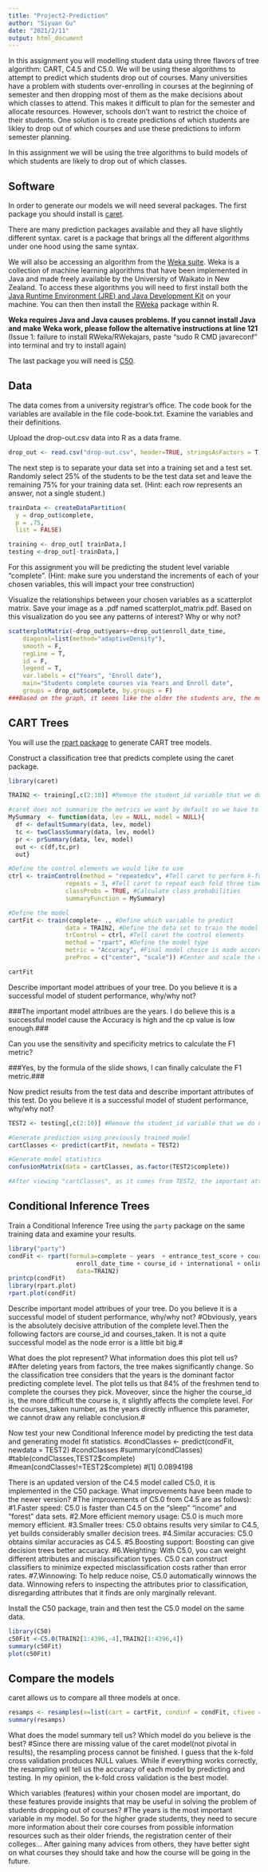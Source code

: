 ---
title: "Project2-Prediction"
author: "Siyuan Gu"
date: "2021/2/11"
output: html_document
---


In this assignment you will modelling student data using three flavors of tree algorithm: CART, C4.5 and C5.0. We will be using these algorithms to attempt to predict which students drop out of courses. Many universities have a problem with students over-enrolling in courses at the beginning of semester and then dropping most of them as the make decisions about which classes to attend. This makes it difficult to plan for the semester and allocate resources. However, schools don't want to restrict the choice of their students. One solution is to create predictions of which students are likley to drop out of which courses and use these predictions to inform semester planning. 

In this assignment we will be using the tree algorithms to build models of which students are likely to drop out of which classes. 

## Software

In order to generate our models we will need several packages. The first package you should install is [caret](https://cran.r-project.org/web/packages/caret/index.html).

There are many prediction packages available and they all have slightly different syntax. caret is a package that brings all the different algorithms under one hood using the same syntax. 

We will also be accessing an algorithm from the [Weka suite](https://www.cs.waikato.ac.nz/~ml/weka/). Weka is a collection of machine learning algorithms that have been implemented in Java and made freely available by the University of Waikato in New Zealand. To access these algorithms you will need to first install both the [Java Runtime Environment (JRE) and Java Development Kit](http://www.oracle.com/technetwork/java/javase/downloads/jre9-downloads-3848532.html) on your machine. You can then then install the [RWeka](https://cran.r-project.org/web/packages/RWeka/index.html) package within R.

**Weka requires Java and Java causes problems. If you cannot install Java and make Weka work, please follow the alternative instructions at line 121**
(Issue 1: failure to install RWeka/RWekajars, paste "sudo R CMD javareconf" into terminal and try to install again)

The last package you will need is [C50](https://cran.r-project.org/web/packages/C50/index.html).

## Data

The data comes from a university registrar's office. The code book for the variables are available in the file code-book.txt. Examine the variables and their definitions.

Upload the drop-out.csv data into R as a data frame. 

```{r}
drop_out <- read.csv("drop-out.csv", header=TRUE, stringsAsFactors = T)

```

The next step is to separate your data set into a training set and a test set. Randomly select 25% of the students to be the test data set and leave the remaining 75% for your training data set. (Hint: each row represents an answer, not a single student.)

```{r}
trainData <- createDataPartition(
  y = drop_out$complete,
  p = .75, 
  list = FALSE)

training <- drop_out[ trainData,]
testing <-drop_out[-trainData,]

```

For this assignment you will be predicting the student level variable "complete". 
(Hint: make sure you understand the increments of each of your chosen variables, this will impact your tree construction)

Visualize the relationships between your chosen variables as a scatterplot matrix.  Save your image as a .pdf named scatterplot_matrix.pdf. Based on this visualization do you see any patterns of interest? Why or why not?

```{r}
scatterplotMatrix(~drop_out$years++drop_out$enroll_date_time, 
    diagonal=list(method="adaptiveDensity"), 
    smooth = F,
    regLine = T,
    id = F, 
    legend = T,
    var.labels = c("Years", "Enroll date"),
    main="Students complete courses via Years and Enroll date",
    groups = drop_out$complete, by.groups = F)
###Based on the graph, it seems like the older the students are, the more they will drop the course. Since the courses are harder with grade growing, students have difficulties to assign their limited time to lots of courses' works. On the other hand, the date of enrollment does not affect the complete level. As no matter when the students add the course, the university give them enough time to take a look at how the classes work at the beginning of the semester.###  
```

## CART Trees

You will use the [rpart package](https://cran.r-project.org/web/packages/rpart/rpart.pdf) to generate CART tree models.

Construct a classification tree that predicts complete using the caret package.

```{r}
library(caret)

TRAIN2 <- training[,c(2:10)] #Remove the student_id variable that we do not want to use in the model

#caret does not summarize the metrics we want by default so we have to modify the output
MySummary  <- function(data, lev = NULL, model = NULL){
  df <- defaultSummary(data, lev, model)
  tc <- twoClassSummary(data, lev, model)
  pr <- prSummary(data, lev, model)
  out <- c(df,tc,pr)
  out}

#Define the control elements we would like to use
ctrl <- trainControl(method = "repeatedcv", #Tell caret to perform k-fold cross validation
                repeats = 3, #Tell caret to repeat each fold three times
                classProbs = TRUE, #Calculate class probabilities
                summaryFunction = MySummary)

#Define the model
cartFit <- train(complete~ ., #Define which variable to predict 
                data = TRAIN2, #Define the data set to train the model on
                trControl = ctrl, #Tell caret the control elements
                method = "rpart", #Define the model type
                metric = "Accuracy", #Final model choice is made according to sensitivity
                preProc = c("center", "scale")) #Center and scale the data to minimize the 

cartFit

```

Describe important model attribues of your tree. Do you believe it is a successful model of student performance, why/why not?

###The important model attribues are the years. I do believe this is a successful model cause  the Accuracy is high and the cp value is low enough.###

Can you use the sensitivity and specificity metrics to calculate the F1 metric?

###Yes, by the formula of the slide shows, I can finally calculate the F1 metric.###

Now predict results from the test data and describe important attributes of this test. Do you believe it is a successful model of student performance, why/why not?

```{r}
TEST2 <- testing[,c(2:10)] #Remove the student_id variable that we do not want to use in the model

#Generate prediction using previously trained model
cartClasses <- predict(cartFit, newdata = TEST2)

#Generate model statistics
confusionMatrix(data = cartClasses, as.factor(TEST2$complete))

#After viewing "cartClasses", as it comes from TEST2, the important attributes are still years. As the p-value is small enough I do believe it is reliable.

```

## Conditional Inference Trees

Train a Conditional Inference Tree using the `party` package on the same training data and examine your results.
```{r}
library("party")
condFit <- rpart(formula=complete ~ years  + entrance_test_score + courses_taken +
                   enroll_date_time + course_id + international + online + gender,
                   data=TRAIN2)
printcp(condFit)
library(rpart.plot)
rpart.plot(condFit)
```

Describe important model attribues of your tree. Do you believe it is a successful model of student performance, why/why not?
#Obviously, years is the absolutely decisive attribution of the complete level.Then the following factors are course_id and courses_taken. It is not a quite successful model as the node error is a little bit big.#

What does the plot represent? What information does this plot tell us?
#After deleting years from factors, the tree makes significantly change. So the classification tree considers that the years is the dominant factor predicting complete level. The plot tells us that 84% of the freshmen tend to complete the courses they pick. Moveover, since the higher the course_id is, the more difficult the course is, it slightly affects the complete level. For the courses_taken number, as the years directly influence this parameter, we cannot draw any reliable conclusion.#

Now test your new Conditional Inference model by predicting the test data and generating model fit statistics.
#condClasses <- predict(condFit, newdata = TEST2)
#condClasses
#summary(condClasses)
#table(condClasses,TEST2$complete)
#mean(condClasses!=TEST2$complete)
#[1] 0.0894198



There is an updated version of the C4.5 model called C5.0, it is implemented in the C50 package. What improvements have been made to the newer version? 
#The improvements of C5.0 from C4.5 are as follows): 
#1.Faster speed: C5.0 is faster than C4.5 on the "sleep" "income" and "forest" data sets. 
#2.More efficient memory usage: C5.0 is much more memory efficient.
#3.Smaller trees: C5.0 obtains results very similar to C4.5, yet builds considerably smaller decision trees.
#4.Similar accuracies: C5.0 obtains similar accuracies as C4.5.
#5.Boosting support: Boosting can give decision trees better accuracy.
#6.Weighting: With C5.0, you can weight different attributes and misclassification types. C5.0 can construct classifiers to minimize expected misclassification costs rather than error rates.
#7.Winnowing: To help reduce noise, C5.0 automatically winnows the data. Winnowing refers to inspecting the attributes prior to classification, disregarding attributes that it finds are only marginally relevant.

Install the C50 package, train and then test the C5.0 model on the same data.

```{r}
library(C50)
c50Fit <-C5.0(TRAIN2[1:4396,-4],TRAIN2[1:4396,4])
summary(c50Fit)
plot(c50Fit)
```

## Compare the models

caret allows us to compare all three models at once.

```{r}
resamps <- resamples(x=list(cart = cartFit, condinf = condFit, cfiveo = c50Fit))
summary(resamps)
```

What does the model summary tell us? Which model do you believe is the best?
#Since there are missing value of the caret model(not pivotal in results), the resampling process cannot be finished. I guess that the k-fold cross validation produces NULL values. While if everything works correctly, the resampling will tell us the accuracy of each model by predicting and testing. In my opinion, the k-fold cross validation is the best model. 

Which variables (features) within your chosen model are important, do these features provide insights that may be useful in solving the problem of students dropping out of courses?
#The years is the most important variable in my model. So for the higher grade students, they need to secure more information about their core courses from possible information resources such as their older friends, the registration center of their colleges... After gaining many advices from others, they have better sight on what courses they should take and how the course will be going in the future.